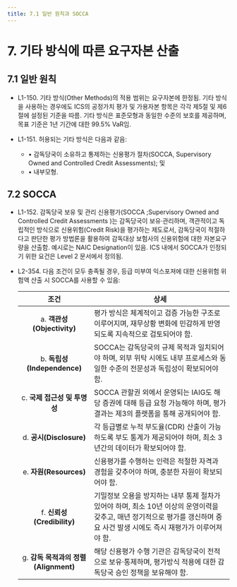 ```yaml
---
title: 7.1 일반 원칙과 SOCCA
---
```

# 7. 기타 방식에 따른 요구자본 산출
## 7.1  일반 원칙
- L1-150. 기타 방식(Other Methods)의 적용 범위는 요구자본에 한정됨. 기타 방식을 사용하는 경우에도 ICS의 공정가치 평가 및 가용자본 항목은 각각 제5절 및 제6절에 설정된 기준을 따름. 기타 방식은 표준모형과 동일한 수준의 보호를 제공하며, 목표 기준은 1년 기간에 대한 99.5% VaR임.

- L1-151. 허용되는 기타 방식은 다음과 같음:
  - • 감독당국이 소유하고 통제하는 신용평가 절차(SOCCA, Supervisory Owned and Controlled Credit Assessments); 및
  - • 내부모형.

## 7.2 SOCCA

- L1-152. 감독당국 보유 및 관리 신용평가(SOCCA ;Supervisory Owned and Controlled Credit Assessments )는 감독당국이 보유·관리하며, 객관적이고 독립적인 방식으로 신용위험(Credit Risk)을 평가하는 제도로서, 감독당국이 적절하다고 판단한 평가 방법론을 활용하여 감독대상 보험사의 신용위험에 대한 자본요구량을 산출함. 예시로는 NAIC Designation이 있음. ICS 내에서 SOCCA가 인정되기 위한 요건은 Level 2 문서에서 정의됨.
- L2-354. 다음 조건이 모두 충족될 경우, 등급 미부여 익스포져에 대한 신용위험 위험액 산출 시 SOCCA를 사용할 수 있음:

  |조건|상세|
  |:--:|--|
  | a. **객관성(Objectivity)**| 평가 방식은 체계적이고 검증 가능한 구조로 이루어지며, 재무상황 변화에 민감하게 반영되도록 지속적으로 검토되어야 함.|
  | b. **독립성(Independence)**| SOCCA는 감독당국의 규제 목적과 일치되어야 하며, 외부 위탁 시에도 내부 프로세스와 동일한 수준의 전문성과 독립성이 확보되어야 함.|
  | c. **국제 접근성 및 투명성**| SOCCA 관할권 외에서 운영되는 IAIG도 해당 증권에 대해 등급 요청 가능해야 하며, 평가 결과는 제3의 플랫폼을 통해 공개되어야 함.|
  | d. **공시(Disclosure)**| 각 등급별로 누적 부도율(CDR) 산출이 가능하도록 부도 통계가 제공되어야 하며, 최소 3년간의 데이터가 확보되어야 함.|
  | e. **자원(Resources)**| 신용평가를 수행하는 인력은 적절한 자격과 경험을 갖추어야 하며, 충분한 자원이 확보되어야 함.|
  | f. **신뢰성(Credibility)**| 기밀정보 오용을 방지하는 내부 통제 절차가 있어야 하며, 최소 10년 이상의 운영이력을 갖추고, 매년 정기적으로 평가를 갱신하며 중요 사건 발생 시에도 즉시 재평가가 이루어져야 함.|
  | g. **감독 목적과의 정렬(Alignment)**| 해당 신용평가 수행 기관은 감독당국이 전적으로 보유·통제하며, 평가방식 적용에 대한 감독당국 승인 정책을 보유해야 함.|

